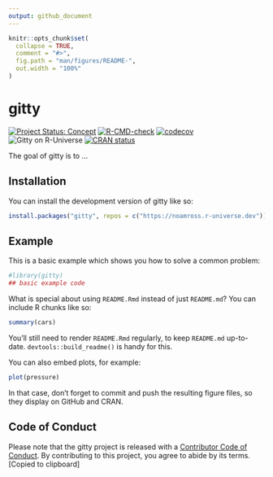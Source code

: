 ```yaml
---
output: github_document
---
```


<!-- README.md is generated from README.Rmd. Please edit that file -->

```r
knitr::opts_chunk$set(
  collapse = TRUE,
  comment = "#>",
  fig.path = "man/figures/README-",
  out.width = "100%"
)
```

# gitty

<!-- badges: start -->
[![Project Status: Concept](https://www.repostatus.org/badges/latest/concept.svg)](https://www.repostatus.org/#concept)
[![R-CMD-check](https://github.com/noamross/gitty/actions/workflows/R-CMD-check.yaml/badge.svg)](https://github.com/noamross/gitty/actions/workflows/R-CMD-check.yaml)
[![codecov](https://codecov.io/gh/noamross/gitty/branch/main/graph/badge.svg)](https://codecov.io/gh/noamross/gitty)
![Gitty on R-Universe](https://noamross.r-universe.dev/badges/gitty)
[![CRAN status](https://www.r-pkg.org/badges/version/gitty)](https://CRAN.R-project.org/package=gitty)


<!-- badges: end -->

The goal of gitty is to ...

## Installation

You can install the development version of gitty like so:

```r
install.packages("gitty", repos = c("https://noamross.r-universe.dev"))
```

## Example

This is a basic example which shows you how to solve a common problem:

```r
#library(gitty)
## basic example code
```

What is special about using `README.Rmd` instead of just `README.md`? You can include R chunks like so:

```r
summary(cars)
```

You'll still need to render `README.Rmd` regularly, to keep `README.md` up-to-date. `devtools::build_readme()` is handy for this.

You can also embed plots, for example:

```r
plot(pressure)
```

In that case, don't forget to commit and push the resulting figure files, so they display on GitHub and CRAN.

## Code of Conduct
  
Please note that the gitty project is released with a [Contributor Code of Conduct](https://contributor-covenant.org/version/2/1/CODE_OF_CONDUCT.html). By contributing to this project, you agree to abide by its terms.
[Copied to clipboard]
